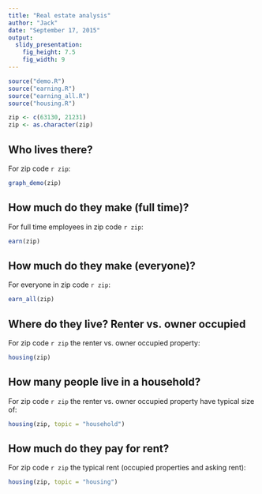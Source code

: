 ```yaml
---
title: "Real estate analysis"
author: "Jack"
date: "September 17, 2015"
output: 
  slidy_presentation: 
    fig_height: 7.5
    fig_width: 9
---
```


```r
source("demo.R")
source("earning.R")
source("earning_all.R")
source("housing.R")

```

```r
zip <- c(63130, 21231)
zip <- as.character(zip)

```

## Who lives there?
For zip code `r zip`:

```r
graph_demo(zip)

```

## How much do they make (full time)?
For full time employees in zip code `r zip`:
```r
earn(zip)

```

## How much do they make (everyone)?
For everyone in zip code `r zip`:
```r
earn_all(zip)
```

## Where do they live? Renter vs. owner occupied
For zip code `r zip` the renter vs. owner occupied property:
```r
housing(zip)
```

## How many people live in a household?
For zip code `r zip` the renter vs. owner occupied property have typical size of:
```r
housing(zip, topic = "household")
```

## How much do they pay for rent?
For zip code `r zip` the typical rent (occupied properties and asking rent):
```r
housing(zip, topic = "housing")
```




